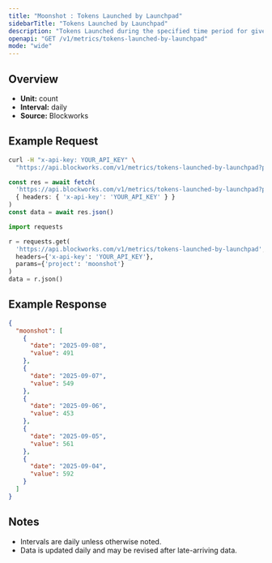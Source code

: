 ```yaml
---
title: "Moonshot : Tokens Launched by Launchpad"
sidebarTitle: "Tokens Launched by Launchpad"
description: "Tokens Launched during the specified time period for given launchpad."
openapi: "GET /v1/metrics/tokens-launched-by-launchpad"
mode: "wide"
---
```


## Overview

- **Unit:** count
- **Interval:** daily
- **Source:** Blockworks

## Example Request

<CodeGroup>

```bash cURL
curl -H "x-api-key: YOUR_API_KEY" \
  "https://api.blockworks.com/v1/metrics/tokens-launched-by-launchpad?project=moonshot"
```

```typescript TypeScript
const res = await fetch(
  'https://api.blockworks.com/v1/metrics/tokens-launched-by-launchpad?project=moonshot',
  { headers: { 'x-api-key': 'YOUR_API_KEY' } }
)
const data = await res.json()
```

```python Python
import requests

r = requests.get(
  'https://api.blockworks.com/v1/metrics/tokens-launched-by-launchpad',
  headers={'x-api-key': 'YOUR_API_KEY'},
  params={'project': 'moonshot'}
)
data = r.json()
```

</CodeGroup>

## Example Response

```json
{
  "moonshot": [
    {
      "date": "2025-09-08",
      "value": 491
    },
    {
      "date": "2025-09-07",
      "value": 549
    },
    {
      "date": "2025-09-06",
      "value": 453
    },
    {
      "date": "2025-09-05",
      "value": 561
    },
    {
      "date": "2025-09-04",
      "value": 592
    }
  ]
}
```

## Notes
- Intervals are daily unless otherwise noted.
- Data is updated daily and may be revised after late-arriving data.

